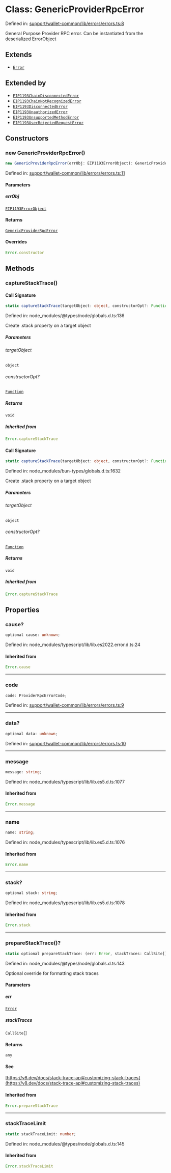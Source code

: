 # Class: GenericProviderRpcError

Defined in: [support/wallet-common/lib/errors/errors.ts:8](https://github.com/HappyChainDevs/happychain/blob/99d9c499d60929c60f5b0529191c07ec6adb3faa/support/wallet-common/lib/errors/errors.ts#L8)

General Purpose Provider RPC error.
Can be instantiated from the deserialized ErrorObject

## Extends

* [`Error`](https://developer.mozilla.org/docs/Web/JavaScript/Reference/Global_Objects/Error)

## Extended by

* [`EIP1193ChainDisconnectedError`](/sdk/react/api/classes/EIP1193ChainDisconnectedError)
* [`EIP1193ChainNotRecognizedError`](/sdk/react/api/classes/EIP1193ChainNotRecognizedError)
* [`EIP1193DisconnectedError`](/sdk/react/api/classes/EIP1193DisconnectedError)
* [`EIP1193UnauthorizedError`](/sdk/react/api/classes/EIP1193UnauthorizedError)
* [`EIP1193UnsupportedMethodError`](/sdk/react/api/classes/EIP1193UnsupportedMethodError)
* [`EIP1193UserRejectedRequestError`](/sdk/react/api/classes/EIP1193UserRejectedRequestError)

## Constructors

### new GenericProviderRpcError()

```ts
new GenericProviderRpcError(errObj: EIP1193ErrorObject): GenericProviderRpcError
```

Defined in: [support/wallet-common/lib/errors/errors.ts:11](https://github.com/HappyChainDevs/happychain/blob/99d9c499d60929c60f5b0529191c07ec6adb3faa/support/wallet-common/lib/errors/errors.ts#L11)

#### Parameters

##### errObj

[`EIP1193ErrorObject`](/sdk/react/api/type-aliases/EIP1193ErrorObject)

#### Returns

[`GenericProviderRpcError`](/sdk/react/api/classes/GenericProviderRpcError)

#### Overrides

```ts
Error.constructor
```

## Methods

### captureStackTrace()

#### Call Signature

```ts
static captureStackTrace(targetObject: object, constructorOpt?: Function): void
```

Defined in: node\_modules/@types/node/globals.d.ts:136

Create .stack property on a target object

##### Parameters

###### targetObject

`object`

###### constructorOpt?

[`Function`](https://developer.mozilla.org/docs/Web/JavaScript/Reference/Global_Objects/Function)

##### Returns

`void`

##### Inherited from

```ts
Error.captureStackTrace
```

#### Call Signature

```ts
static captureStackTrace(targetObject: object, constructorOpt?: Function): void
```

Defined in: node\_modules/bun-types/globals.d.ts:1632

Create .stack property on a target object

##### Parameters

###### targetObject

`object`

###### constructorOpt?

[`Function`](https://developer.mozilla.org/docs/Web/JavaScript/Reference/Global_Objects/Function)

##### Returns

`void`

##### Inherited from

```ts
Error.captureStackTrace
```

## Properties

### cause?

```ts
optional cause: unknown;
```

Defined in: node\_modules/typescript/lib/lib.es2022.error.d.ts:24

#### Inherited from

```ts
Error.cause
```

***

### code

```ts
code: ProviderRpcErrorCode;
```

Defined in: [support/wallet-common/lib/errors/errors.ts:9](https://github.com/HappyChainDevs/happychain/blob/99d9c499d60929c60f5b0529191c07ec6adb3faa/support/wallet-common/lib/errors/errors.ts#L9)

***

### data?

```ts
optional data: unknown;
```

Defined in: [support/wallet-common/lib/errors/errors.ts:10](https://github.com/HappyChainDevs/happychain/blob/99d9c499d60929c60f5b0529191c07ec6adb3faa/support/wallet-common/lib/errors/errors.ts#L10)

***

### message

```ts
message: string;
```

Defined in: node\_modules/typescript/lib/lib.es5.d.ts:1077

#### Inherited from

```ts
Error.message
```

***

### name

```ts
name: string;
```

Defined in: node\_modules/typescript/lib/lib.es5.d.ts:1076

#### Inherited from

```ts
Error.name
```

***

### stack?

```ts
optional stack: string;
```

Defined in: node\_modules/typescript/lib/lib.es5.d.ts:1078

#### Inherited from

```ts
Error.stack
```

***

### prepareStackTrace()?

```ts
static optional prepareStackTrace: (err: Error, stackTraces: CallSite[]) => any;
```

Defined in: node\_modules/@types/node/globals.d.ts:143

Optional override for formatting stack traces

#### Parameters

##### err

[`Error`](https://developer.mozilla.org/docs/Web/JavaScript/Reference/Global_Objects/Error)

##### stackTraces

`CallSite`\[]

#### Returns

`any`

#### See

[https://v8.dev/docs/stack-trace-api#customizing-stack-traces](https://v8.dev/docs/stack-trace-api#customizing-stack-traces)

#### Inherited from

```ts
Error.prepareStackTrace
```

***

### stackTraceLimit

```ts
static stackTraceLimit: number;
```

Defined in: node\_modules/@types/node/globals.d.ts:145

#### Inherited from

```ts
Error.stackTraceLimit
```

